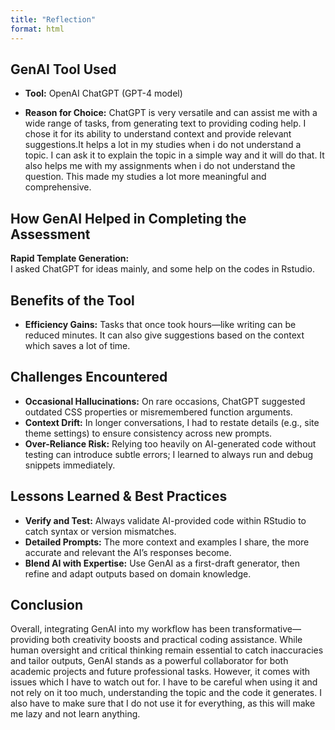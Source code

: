 ```yaml
---
title: "Reflection"
format: html
---
```


## GenAI Tool Used

- **Tool:** OpenAI ChatGPT (GPT-4 model)  

- **Reason for Choice:** ChatGPT is very versatile and can assist me with a wide range of tasks, from generating text to providing coding help. I chose it for its ability to understand context and provide relevant suggestions.It helps a lot in my studies when i do not understand a topic. I can ask it to explain the topic in a simple way and it will do that. It also helps me with my assignments when i do not understand the question. This made my studies a lot more meaningful and comprehensive.
<br>

## How GenAI Helped in Completing the Assessment

**Rapid Template Generation:**  
   I asked ChatGPT for ideas mainly, and some help on the codes in Rstudio.


## Benefits of the Tool

- **Efficiency Gains:** Tasks that once took hours—like writing can be reduced minutes. It can also give suggestions based on the context which saves a lot of time.

## Challenges Encountered

- **Occasional Hallucinations:** On rare occasions, ChatGPT suggested outdated CSS properties or misremembered function arguments.
- **Context Drift:** In longer conversations, I had to restate details (e.g., site theme settings) to ensure consistency across new prompts.  
- **Over-Reliance Risk:** Relying too heavily on AI-generated code without testing can introduce subtle errors; I learned to always run and debug snippets immediately.

## Lessons Learned & Best Practices

- **Verify and Test:** Always validate AI-provided code within RStudio to catch syntax or version mismatches.  
- **Detailed Prompts:** The more context and examples I share, the more accurate and relevant the AI’s responses become.  
- **Blend AI with Expertise:** Use GenAI as a first-draft generator, then refine and adapt outputs based on domain knowledge.


## Conclusion

Overall, integrating GenAI into my workflow has been transformative—providing both creativity boosts and practical coding assistance. While human oversight and critical thinking remain essential to catch inaccuracies and tailor outputs, GenAI stands as a powerful collaborator for both academic projects and future professional tasks. However, it comes with issues which I have to watch out for. I have to be careful when using it and not rely on it too much, understanding the topic and the code it generates. I also have to make sure that I do not use it for everything, as this will make me lazy and not learn anything.
